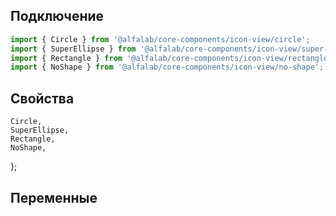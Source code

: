 

## Подключение

```jsx
import { Circle } from '@alfalab/core-components/icon-view/circle';
import { SuperEllipse } from '@alfalab/core-components/icon-view/super-ellipse';
import { Rectangle } from '@alfalab/core-components/icon-view/rectangle';
import { NoShape } from '@alfalab/core-components/icon-view/no-shape';
```

## Свойства

    Circle,
    SuperEllipse,
    Rectangle,
    NoShape,
};

<ArgsTable components={Shapes} />

## Переменные

<CssVars css={styles} />
